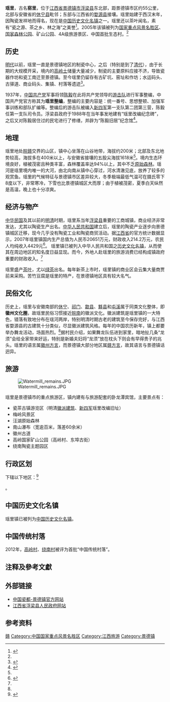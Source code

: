 {{中国乡级行政区
|景观照片文件名 = Fuliang Yaoli 2018.01.01 08-27-56.jpg
|景观照片描述 = 镇中心区域的自然风景
|汉语拼音 = 
|其他语言 = 
|其他语言名称 = 
|旧称 = 
|地名出处 = 
|位置图文件名 = 
|位置图描述 = 
|自定义图片= 
|建置时间 = 
|政府驻地 = 
|毗邻 = 
|总面积 = 
|总人口 = 13000人<ref name="gk">{{cite web|url=http://www.ccots.com.cn/2010_3/8_23/cxk2gd6ni3jd_3_0.htm|title=中国商务在线旅游网：瑶里概况|accessdate=2010-08-23|author=|publisher=|language=zh-hans}}{{dead link|date=2018年3月 |bot=InternetArchiveBot |fix-attempted=yes }}</ref>
|总人口年份 = 
|户籍人口 = 
|户籍人口年份 = 
|常住人口 = 
|常住人口年份 = 
|人口密度 = 
|GDP = 
|GDP年份 = 
|电话区号 = 798
|官方网站 = 
|网站名称 = 
|36/02/22/105/000}}

'''瑶里'''，古名'''窑里'''，位于[[江西省|江西省]][[景德镇市|景德镇市]][[浮梁县|浮梁县]]东北部，距景德镇市区约55公里，北部与安徽省的[[休宁县|休宁县]]毗邻；东部与江西省的[[婺源县|婺源县]]接壤。瑶里始建于西汉末年，因陶瓷发祥地而得名，现在是[[中国历史文化名镇|中国历史文化名镇]]之一。瑶里还以茶叶闻名，素有“瓷之源、茶之乡、林之海”之美誉<ref>{{cite web |url=http://v.youku.com/v_show/id_XNzUwNTExMg==.html |title=中央电视台：瑶里风光 |accessdate=2009-08-28 |author= |publisher= |language=zh-hans |archive-date=2019-06-29 |archive-url=https://web.archive.org/web/20190629093013/https://v.youku.com/v_show/id_XNzUwNTExMg==.html |dead-url=no }}</ref>。2005年该镇被列为[[国家重点风景名胜区|国家重点风景名胜区]]、[[国家森林公园|国家森林公园]]、矿山公园、4A级旅游景区、中国首批生态村。<ref name="tea1"/>

==历史==
[[明代|明代]]以前，瑶里一直是景德镇地区的制瓷中心，之后（特别是到了[[清代|清代]]），由于长期的大规模开采，境内的[[高岭土|高岭土]]储量大量减少，制瓷的主要原料应接不济，导致瓷器作坊和瓷工南迁至景德镇。至今瑶里仍留存有古矿坑、窑址和作坊；水运码头、古驿道、商业码头、集镇、村落等遗迹<ref>{{cite web |url=http://www.jxcn.cn/1669/2009-3-3/30099@486396.htm |title=人间失落的天堂 |accessdate=2009-09-26 |author= |publisher=中国江西网 |language=zh-hans }}{{Dead link|date=2020年1月 |bot=InternetArchiveBot |fix-attempted=yes }}</ref>。

1937年，[[中国共产党|中国共产党]]军事将领[[陈毅|陈毅]]在此将共产党领导的[[游击队|游击队]]进行军事整编，中国共产党官方称其为'''瑶里整编'''，整编的主要内容是：统一番号、思想整顿、加强军事训练和部队扩编等。整编后的游击队被编入[[新四军|新四军]]第一支队第二团第三营，陈毅任第一支队司令员。浮梁县政府于1988年在当年事发地建有“瑶里改编纪念碑”，之后又对陈毅居住过的民宅进行了修缮，并辟为“陈毅旧居”纪念馆<ref>{{cite web |url=http://www.ylfjq.com/news/News_View.asp?NewsID=124 |title=新四军瑶里改编 |accessdate=2009-09-26 |author= |publisher=瑶里风景区 |language=zh-hans |deadurl=yes |archiveurl=https://web.archive.org/web/20090814182904/http://www.ylfjq.com/news/News_View.asp?NewsID=124 |archivedate=2009-08-14 }}</ref>。

==地理==
瑶里地处[[皖|皖]][[赣|赣]]交界的山区，镇中心坐落在山谷地带，海拔约200米；北部及东北地势较高，海拔多在400米以上，与安徽省接壤的五股尖海拔1618米<ref name="gk"/>。境内生态环境良好，植被茂密且种类丰富，森林覆盖率达94%以上，其中不乏[[原始森林|原始森林]]。瑶河是瑶里境内唯一的大河，由北向南从镇中心穿过，河水清澈见底，放养了较多的观赏鱼。瑶里的气候特征与景德镇市区差异较大，冬季极端最低气温可在摄氏零下8度以下，非常寒冷，下雪也比景德镇城区大而厚；由于植被茂密，夏季白天纵然是高温，晚上也十分凉爽。

== 经济与物产 ==
[[中华民国|中华民国]]及其以前的[[明清|明清]]时期，瑶里系当年[[浮梁县|浮梁县]]重要的工商城镇，商业经济非常发达，尤其以陶瓷生产出名。[[中华人民共和国|中华人民共和国]]建立后，瑶里的陶瓷产业逐步向景德镇城区迁移，现今几乎没有陶瓷工业和陶瓷商贸活动。据[[江西省|江西省]]的官方统计数据显示，2007年瑶里镇国内生产总值为人民币20651万元，财政收入214.2万元，农民人均纯收入4429元<ref name="tea1">{{cite web |url=http://www.jxwmw.cn/zhuantipind/system/2008/09/28/010068530.shtml |title=江西省浮梁县瑶里镇介绍 |accessdate=2009-08-28 |author= |publisher=江西文明网 |language=zh-hans |archive-date=2016-03-04 |archive-url=https://web.archive.org/web/20160304201606/http://www.jxwmw.cn/zhuantipind/system/2008/09/28/010068530.shtml |dead-url=no }}</ref>。
瑶里镇已被列入中华人民共和国之[[历史文化名镇|历史文化名镇]]，从而使其在周边地区的知名度日益显现。而今，外地人赴瑶里的旅游消费已经构成镇政府重要的财政收入。<ref name="gk"/>

瑶里盛产[[茶叶|茶叶]]，尤以[[绿茶|绿茶]]出名。每年新茶上市时，瑶里镇的商业区会云集大量商贾前来采购。苦竹豆腐是瑶里的特产，在景德镇地区具有较大名气。

== 民俗文化 ==
历史上，瑶里与安徽南部的[[休宁|休宁]]、[[祁门|祁门]]、[[歙县|歙县]]、[[黟县|黟县]]和[[屯溪|屯溪]]属于同类文化整体，即'''徽州文化圈'''，故瑶里民俗习惯接近[[皖南|皖南]]的徽派文化。徽派建筑是瑶里镇的一大特色，错落有致地分布在瑶河两岸，特别明清时期古老的建筑至今保存完好，与江西省婺源县的古建筑十分类似，尽显徽派建筑风格。每年的中国农历新年，镇上都要举办舞龙活动，场面热烈。<ref name="gk"/>据村民介绍，如果舞龙队伍进到家里，暗地扯几条“龙须”会给全家带来好运，特别是新婚夫妇将“龙须”放在枕头下则会有早得贵子的兆头。瑶里的语言属[[徽州方言|徽州方言]]，而景德镇大部分地区属[[赣方言|赣方言]]，故其语言与景德镇话迥异。
{{wide image|YAOLIA.JPG|700px|瑶里镇上村（三村）的徽派民居}}

==旅游==
[[File:Watermill_remains.JPG|right]]

瑶里是景德镇市的重点旅游区，镇内建有与旅游配套的卧龙潭宾馆，主要景点有：
*瓷茶古镇游览区（明清[[徽派建筑|徽派建筑]]、[[新四军|新四军]]瑶里改编旧址）
*梅岭风景区
*汪湖原始森林
*南山瀑布（宽逾百米，落差60余米）
*徽州古道
*高岭国家矿山公园（高岭村、东埠古街）
*绕南陶瓷主题园区

== 行政区划 ==
下辖以下地区：<ref>{{PRC admin/ref sgc|36/02/22/105/000}}</ref>

{{PRC admin/children|36/02/22/105/000}}。

==中国历史文化名镇==
瑶里镇已被列为[[中国历史文化名镇|中国历史文化名镇]]。

==中国传统村落==
2012年，[[高岭村|高岭村]]、[[绕南村|绕南村]]被评为首批“中国传统村落”。

==注释及參考文獻==
{{reflist}}

==外部链接==
*[http://www.jdz.gov.cn/ 中国瓷都-景德镇官方网站] {{Wayback|url=http://www.jdz.gov.cn/ |date=20151029225818 }}
*[http://www.fuliang.gov.cn/  江西省浮梁县人民政府网站] {{Wayback|url=http://www.fuliang.gov.cn/ |date=20210312171103 }}

== 参考资料 ==
{{reflist}}

{{PRC admin/navcat|36/02/22/105/000}}
{{中国历史文化名镇}}
{{中华人民共和国国家森林公园}}

[[Category:中国历史文化名镇|赣]]
[[Category:中国国家重点风景名胜区|Category:中国国家重点风景名胜区]]
[[Category:江西旅游|Category:江西旅游]]
[[Category:景德镇|Category:景德镇]]